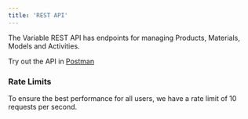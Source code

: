 ```yaml
---
title: 'REST API'
---
```


The Variable REST API has endpoints for managing Products, Materials, Models and Activities.

<Note>Try out the API in
    [Postman](https://www.postman.com/jimmybyrum/workspace/variable-api/collection/8239021-99a3c7bf-e833-4804-ad0a-302a8a28dc43?action=share&creator=8239021)</Note>

### Rate Limits
To ensure the best performance for all users, we have a rate limit of 10 requests per second.
